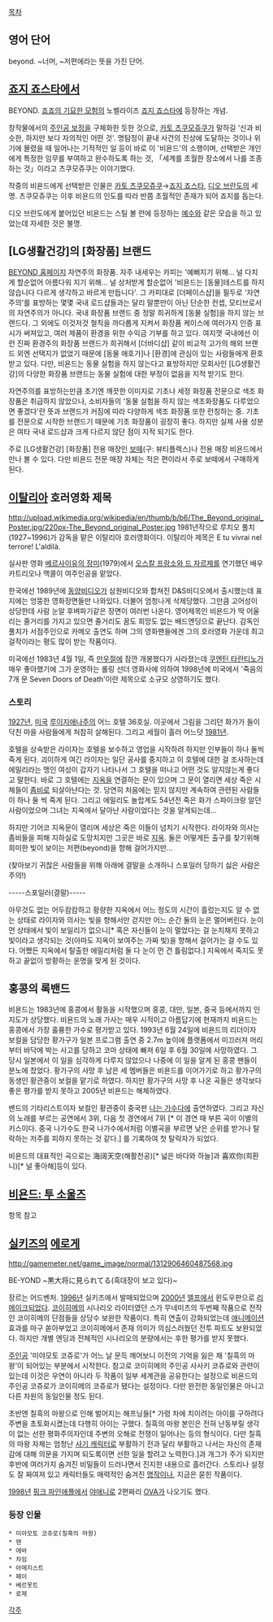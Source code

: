 [[목차]]
== 영어 단어 ==
beyond. ~너머, ~저편에라는 뜻을 가진 단어.

== [[죠지 죠스타]]에서 ==
BEYOND. [[죠죠의 기묘한 모험]]의 노벨라이즈 [[죠지 죠스타]]에 등장하는 개념.

창작물에서의 [[주인공 보정]]을 구체화한 듯한 것으로, [[카토 츠쿠모쥬쿠]]가 말하길 '신과 비슷한, 하지만 보다 자의적인 어떤 것'. 명탐정이 끝내 사건의 진상에 도달하는 것이나 위기에 몰렸을 때 일어나는 기적적인 일 등이 바로 이 '비욘드'의 소행이며, 선택받은 개인에게 특정한 임무를 부여하고 완수하도록 하는 것, 「세계를 초월한 장소에서 나를 조종하는 것」이라고 츠쿠모쥬쿠는 이야기했다.

작중의 비욘드에게 선택받은 인물은 [[카토 츠쿠모쥬쿠]]→[[죠지 죠스타]], [[디오 브란도]]의 세 명. 츠쿠모쥬쿠는 이후 비욘드의 인도를 따라 반쯤 초월적인 존재가 되어 죠지를 돕는다.

디오 브란도에게 붙어있던 비욘드는 스틸 볼 런에 등장하는 [[예수]]와 같은 모습을 하고 있었는데 자세한 것은 불명.

== [LG생활건강]의 [화장품] 브랜드 ==
[http://www.beyond.co.kr/index.jsp BEYOND 홈페이지]
자연주의 화장품. 자주 내세우는 카피는 '예뻐지기 위해… 널 다치게 할순없어 아름다워 지기 위해… 널 상처받게 할순없어 '비욘드는 [동물]테스트를 하지 않습니다 다르게 생각하고 바르게 만듭니다'. 그 카피대로 [더페이스샵]을 필두로 '자연주의'를 표방하는 몇몇 국내 로드샵들과는 달리 말뿐만이 아닌 단순한 컨셉, 모티브로서의 자연주의가 아니다. 국내 화장품 브랜드 중 정말 희귀하게 [동물 실험]을 하지 않는 브랜드다. 그 외에도 이것저것 철칙을 까다롭게 지켜서 화장품 케이스에 여러가지 인증 표시가 써져있고, 여러 제품이 환경을 위한 수익금 기부를 하고 있다. 여지껏 국내에선 이런 진짜 환경주의 화장품 브랜드가 희귀해서 [더바디샵] 같이 비교적 고가의 해외 브랜드 외엔 선택지가 없었기 때문에 [동물 애호가]나 [환경]에 관심이 있는 사람들에게 환호 받고 있다. 다만, 비욘드는 동물 실험을 하지 않는다고 표방하지만 모회사인 [LG생활건강]의 다양한 화장품 브랜드는 동물 실험에 대한 부정이 없음을 지적 받기도 한다.

자연주의를 표방하는만큼 초기엔 깨끗한 이미지로 기초나 세정 화장품 전문으로 색조 화장품은 취급하지 않았으나, 소비자들의 '동물 실험을 하지 않는 색조화장품도 다루었으면 좋겠다'란 뜻과 브랜드가 커짐에 따라 다양하게 색조 화장품 또한 런칭하는 중. 기초를 전문으로 시작한 브랜드기 때문에 기초 화장품이 굉장히 좋다. 하지만 실제 사용 성분은 여타 국내 로드샵과 크게 다르지 않단 점이 지적 되기도 한다.

주로 [LG생활건강] [화장품] 전용 매장인 [[보떼]](구: 뷰티플렉스)나 전용 매장 비욘드에서 만나 볼 수 있다. 다만 비욘드 전문 매장 자체는 적은 편이라서 주로 보떼에서 구매하게 된다.

== [[이탈리아]] 호러영화 제목 ==
http://upload.wikimedia.org/wikipedia/en/thumb/b/b6/The_Beyond_original_Poster.jpg/220px-The_Beyond_original_Poster.jpg
1981년작으로 루치오 풀치(1927~1996)가 감독을 맡은 이탈리아 호러영화이다. 이탈리아 제목은 E tu vivrai nel terrore! L'aldilà.

실사판 영화 [[베르사이유의 장미]](1979)에서 [[오스칼 프랑소와 드 자르제]]를 연기했던 배우 카트리오나 맥콜이 여주인공을 맡았다.

한국에선 1989년에 [[동양비디오]]가 삼원비디오와 합쳐진 D&S비디오에서 출시했는데 표지에는 엉뚱한 영화장면들만 나와있다. 더불어 엄청나게 삭제당했다. 그만큼 고어성이 상당한데 사람 눈알 후벼파기같은 장면이 여러번 나온다. 영어제목인 비욘드가 딱 어울리는 줄거리를 가지고 있으면 줄거리도 꿈도 희망도 없는 배드엔딩으로 끝난다. 감독인 풀치가 서점주인으로 카메오 출연도 하며 그의 영화팬들에겐 그의 호러영화 가운데 최고 걸작이라는 평도 많이 받는 작품이다.

미국에선 1983년 4월 1일, 즉 [[만우절]]에 잠깐 개봉했다가 사라졌는데 [[쿠엔틴 타란티노]]가 매우 좋아했기에 그가 운영하는 롤링 선더 영화사에 의하여 1998년에 미국에서 '죽음의 7개 문 Seven Doors of Death'이란 제목으로 소규모 상영하기도 했다.
=== 스토리 ===
[[1927년]], [[미국]] [[루이지애나]]주의 어느 호텔 36호실. 이곳에서 그림을 그리던 화가가 들이닥친 마을 사람들에게 처참히 살해된다. 그리고 세월이 흘러 어느덧 [[1981년]].

호텔을 상속받은 라이자는 호텔을 보수하고 영업을 시작하려 하지만 인부들이 하나 둘씩 죽게 된다. 괴이하게 여긴 라이자는 일단 공사를 중지하고 이 호텔에 대한 걸 조사하는데 에밀리라는 맹인 여성이 갑자기 나타나서 그 호텔을 떠나고 어떤 것도 알지않는게 좋다고 말한다. 바로 그 호텔에는 [[지옥]]을 연결하는 문이 있으며 그 문이 열리면 세상 죽은 시체들이 [[좀비]]로 되살아난다는 것. 당연히 처음에는 믿지 않지만 계속하여 관련된 사람들이 하나 둘 씩 죽게 된다. 그리고 에밀리도 놀랍게도 54년전 죽은 화가 스파이크랑 알던 사람이었으며 그녀는 지옥에서 달아난 사람이었다는 것을 알게되는데...

하지만 기어코 지옥문이 열리며 세상은 죽은 이들이 넘치기 시작한다. 라이자와 의사는 좀비들을 피해 지하실로 도망치지만 그곳은 바로 [[지옥]]. 둘은 어떻게든 출구를 찾기위해 희미한 빛이 보이는 저편(beyond)을 향해 걸어가지만...

(찾아보기 귀찮은 사람들을 위해 아래에 결말을 소개하니 스포일러 당하기 싫은 사람은 주의!)










-----스포일러(결말)-----

아무것도 없는 어두캄캄하고 황량한 지옥에서 어느 정도의 시간이 흘렀는지도 알 수 없는 상태로 라이자와 의사는 빛을 향해서만 걷지만 어느 순간 둘의 눈은 멀어버린다. 눈이 먼 상태에서 빛이 보일리가 없으니[* 혹은 자신들이 눈이 멀었다는 걸 눈치채지 못하고 빛이라고 생각되는 것(아마도 지옥이 보여주는 가짜 빛)을 향해서 걸어가는 걸 수도 있다. 어쨌든 지옥에서 탈출한 에밀리처럼 둘 다 눈이 먼 건 틀림없다.] 지옥에서 죽지도 못하고 끝없이 방황하는 운명을 맞게 된 것이다.



== 홍콩의 록밴드 ==

비욘드는 1983년에 홍콩에서 활동을 시작했으며 홍콩, 대만, 일본, 중국 등에서까지 인지도가 상당했다. 비욘드의 노래 가사는 매우 시적이고 아름답기에 현재까지 비욘드는 홍콩에서 가장 훌륭한 가수로 평가받고 있다. 1993년 6월 24일에 비욘드의 리더이자 보컬을 담당한 황가구가 일본 프로그램 출연 중 2.7m 높이에 플랫폼에서 미끄러져 머리부터 바닥에 박는 사고를 당하고 코마 상태에 빠져 6일 후 6월 30일에 사망하였다. 그 당시 일본에서 이 일을 심각하게 다루지 않았으나 나중에 이 일을 알게 된 홍콩 팬들이 분노에 찼었다. 황가구의 사망 후 남은 세 멤버들은 비욘드를 이어가기로 하고 황가구의 동생인 황관중이 보컬을 맡기로 하였다. 하지만 황가구의 사망 후 나온 곡들은 생각보다 좋은 평가를 받지 못하고 2005년 비욘드는 해체하였다. 
 
밴드의 기타리스트이자 보컬인 황관중이 중국판 [[나는 가수다]]에 출연하였다.
그리고 자신의 노래를 부르는 공연에서 3위, 다음 첫 경연에서 7위 [* 이 경연 때 부른 곡이 이별의 키스이다. 중국 나가수도 한국 나가수에서처럼 이별곡을 부르면 낮은 순위를 받거나 탈락하는 저주를 피하지 못하는 것 같다.] 를 기록하여 첫 탈락자가 되었다.

비욘드의 대표적인 곡으로는 海阔天空(해활천공)[* 넓은 바다와 하늘]과 喜欢你(희환니)[* 널 좋아해]등이 있다. 


== [[비욘드: 투 소울즈]] ==
항목 참고

== [[실키즈]]의 [[에로게]] ==
http://gamemeter.net/game_image/normal/1312906460487568.jpg

BE-YOND ~黒大将に見られてる(흑대장이 보고 있다)~

장르는 어드벤처. [[1996년]] 실키즈에서 발매되었으며 [[2000년]] [[엘프]]에서 윈도우판으로 [[리메이크]]되었다. [[코이히메]]의 시나리오 라이터였던 스가 무네미츠의 두번째 작품으로 전작인 코이히메의 단점들을 상당수 보완한 작품이다. 특히 연출이 강화되었는데 [[애니메이션]] 효과를 마구 쏟아부었고 코이히메에서 존재 의미가 의심스러웠던 전투 파트도 보완되었다. 하지만 개별 엔딩과 전체적인 시나리오의 분량에서는 후한 평가를 받지 못했다. 

[[주인공]] '미야모토 코쥬로'가 어느 날 문득 깨어보니 이전의 기억을 잃은 채 '칠흑의 마왕'이 되어있는 부분에서 시작한다. 참고로 코이히메의 주인공 사사키 코쥬로와 관련이 있는데 이것은 우연이 아니라 두 작품이 일부 세계관을 공유한다는 설정으로 비욘드의 주인공 코쥬로가 코이히메의 코쥬로가 됐다는 설정이다. 다만 완전한 동일인물은 아니고 다른 차원의 동일인물 정도 된다.

초반엔 칠흑의 마왕으로 인해 벌어지는 해프닝들[* 가령 차에 치이려는 아이를 구하려다 주변을 초토화시켰는데 다행히 아이는 구했다. 칠흑의 마왕 본인은 전혀 난동부릴 생각이 없는 선한 평화주의자인데 주변의 오해로 전쟁이 일어나는 등의 형식이다. 다만 칠흑의 마왕 자체는 엄청난 [[사기 캐릭터]]로 부활하기 전과 달리 부활하고 나서는 자신의 존재감에 대해 의문을 가지며 되도록이면 선한 일을 할려고 노력한다.]과 개그가 주가 되지만 후반에 여러가지 숨겨진 비밀들이 드러나면서 진지한 내용으로 흘러간다. 스토리나 설정도 잘 짜여져 있고 캐릭터들도 매력적인 숨겨진 [[명작]]이나, 지금은 묻힌 작품이다.

[[1998년]] [[핑크 파인애플]]에서 [[야애니]]로 2편짜리 [[OVA]]가 나오기도 했다.

=== 등장 인물 ===
 * 미야모토 코쥬로(칠흑의 마왕)
 * 렌
 * 에바
 * 차임
 * 아메지스트
 * 페이
 * 베르못트
 * 로제

[[각주]]
